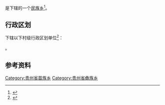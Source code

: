 {{中国乡级行政区|52/05/21/206/000}}

'''{{PAGENAMEBASE}}'''是{{PRC admin/fullname|52/05/21/206/000|3}}下辖的一个[[民族乡|民族乡]]<ref>{{PRC admin/ref sgc|{{PRC admin/parent|52/05/21/206/000}}}}</ref>。

== 行政区划 ==
{{PAGENAMEBASE}}下辖以下村级行政区划单位<ref>{{PRC admin/ref sgc|52/05/21/206/000}}</ref>：

{{PRC admin/children|52/05/21/206/000}}。

== 参考资料 ==
{{reflist}}

{{贵州行政区划小作品}}
{{PRC admin/navcat|52/05/21/206/000}}
[[Category:贵州省苗族乡|Category:贵州省苗族乡]]
[[Category:贵州省彝族乡|Category:贵州省彝族乡]]